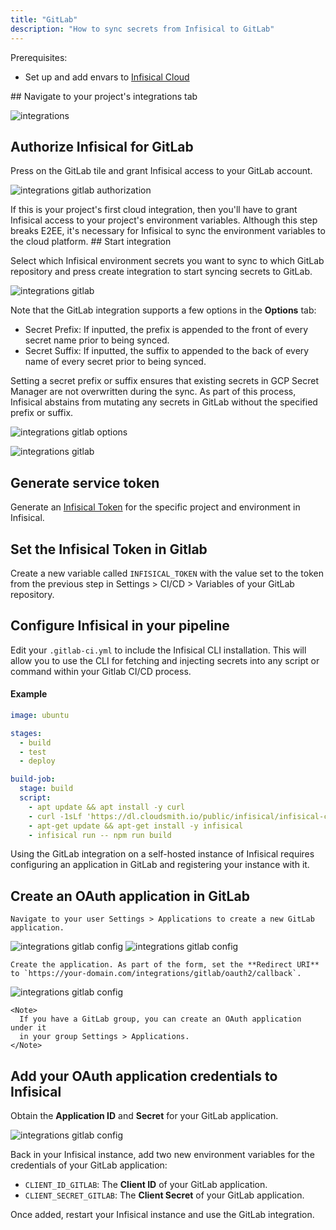 ```yaml
---
title: "GitLab"
description: "How to sync secrets from Infisical to GitLab"
---
```


<Tabs>
  <Tab title="Usage">
  Prerequisites:

- Set up and add envars to [Infisical Cloud](https://app.infisical.com)

<AccordionGroup>
  <Accordion title="Standard">
  ## Navigate to your project's integrations tab

![integrations](../../images/integrations.png)

## Authorize Infisical for GitLab

Press on the GitLab tile and grant Infisical access to your GitLab account.

![integrations gitlab authorization](../../images/integrations/gitlab/integrations-gitlab-auth.png)

<Info>
  If this is your project's first cloud integration, then you'll have to grant
  Infisical access to your project's environment variables. Although this step
  breaks E2EE, it's necessary for Infisical to sync the environment variables to
  the cloud platform.
</Info>
## Start integration

Select which Infisical environment secrets you want to sync to which GitLab repository and press create integration to start syncing secrets to GitLab.

![integrations gitlab](../../images/integrations/gitlab/integrations-gitlab-create.png)

Note that the GitLab integration supports a few options in the **Options** tab:

- Secret Prefix: If inputted, the prefix is appended to the front of every secret name prior to being synced.
- Secret Suffix: If inputted, the suffix to appended to the back of every name of every secret prior to being synced.

Setting a secret prefix or suffix ensures that existing secrets in GCP Secret Manager are not overwritten during the sync. As part of this process, Infisical abstains from mutating any secrets in GitLab without the specified prefix or suffix.

![integrations gitlab options](../../images/integrations/gitlab/integrations-gitlab-create-options.png)

![integrations gitlab](../../images/integrations/gitlab/integrations-gitlab.png)
  </Accordion>
  <Accordion title="Pipeline">
  ## Generate service token

Generate an [Infisical Token](/documentation/platform/token) for the specific project and environment in Infisical.

## Set the Infisical Token in Gitlab

Create a new variable called `INFISICAL_TOKEN` with the value set to the token from the previous step in Settings > CI/CD > Variables of your GitLab repository.

## Configure Infisical in your pipeline

Edit your `.gitlab-ci.yml` to include the Infisical CLI installation. This will allow you to use the CLI for fetching and injecting secrets into any script or command within your Gitlab CI/CD process.

#### Example

```yaml
image: ubuntu

stages:
  - build
  - test
  - deploy

build-job:
  stage: build
  script:
    - apt update && apt install -y curl
    - curl -1sLf 'https://dl.cloudsmith.io/public/infisical/infisical-cli/setup.deb.sh' | bash
    - apt-get update && apt-get install -y infisical
    - infisical run -- npm run build
```
  </Accordion>
</AccordionGroup>
  </Tab>
  <Tab title="Self-Hosted Setup">
  Using the GitLab integration on a self-hosted instance of Infisical requires configuring an application in GitLab
  and registering your instance with it.

  ## Create an OAuth application in GitLab
    
    Navigate to your user Settings > Applications to create a new GitLab application.
   
   ![integrations gitlab config](../../images/integrations/gitlab/integrations-gitlab-config-edit-profile.png) 
   ![integrations gitlab config](../../images/integrations/gitlab/integrations-gitlab-config-new-app.png) 
    
    Create the application. As part of the form, set the **Redirect URI** to `https://your-domain.com/integrations/gitlab/oauth2/callback`.

   ![integrations gitlab config](../../images/integrations/gitlab/integrations-gitlab-config-new-app-form.png) 
   
    <Note>
      If you have a GitLab group, you can create an OAuth application under it
      in your group Settings > Applications.
    </Note>
   
   ## Add your OAuth application credentials to Infisical
   
   Obtain the **Application ID** and **Secret** for your GitLab application.
   
   ![integrations gitlab config](../../images/integrations/gitlab/integrations-gitlab-config-credentials.png) 
   
   Back in your Infisical instance, add two new environment variables for the credentials of your GitLab application:

   - `CLIENT_ID_GITLAB`: The **Client ID** of your GitLab application.
   - `CLIENT_SECRET_GITLAB`: The **Client Secret** of your GitLab application.
   
  Once added, restart your Infisical instance and use the GitLab integration.
  
  </Tab>
</Tabs>

